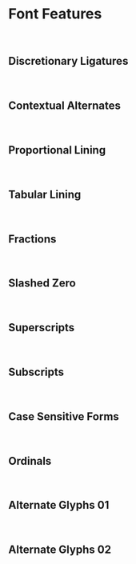

<Meta of={Stories} />

# Font Features

<br />

## Discretionary Ligatures

<Canvas of={Stories.DiscretionaryLigatures} />

<br />

## Contextual Alternates

<Canvas of={Stories.ContextualAlternates} />

<br />

## Proportional Lining

<Canvas of={Stories.ProportionalLining} />

<br />

## Tabular Lining

<Canvas of={Stories.TabularLining} />

<br />

## Fractions

<Canvas of={Stories.Fractions} />

<br />

## Slashed Zero

<Canvas of={Stories.SlashedZero} />

<br />

## Superscripts

<Canvas of={Stories.Superscripts} />

<br />

## Subscripts

<Canvas of={Stories.Subscripts} />

<br />

## Case Sensitive Forms

<Canvas of={Stories.CaseSensitiveForms} />

<br />

## Ordinals

<Canvas of={Stories.Ordinals} />

<br />

## Alternate Glyphs 01

<Canvas of={Stories.AlternateGlyphs01} />

<br />

## Alternate Glyphs 02

<Canvas of={Stories.AlternateGlyphs02} />
